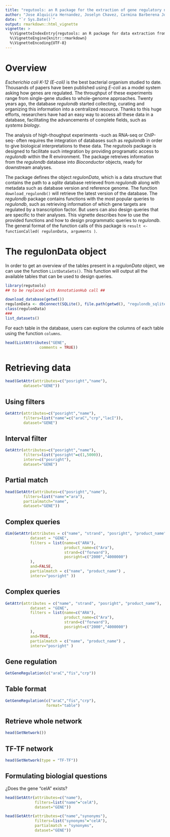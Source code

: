 ```yaml
---
title: "regutools: an R package for the extraction of gene regulatory networks from RegulonDB"
author: "Jose Alquicira Hernandez, Joselyn Chavez, Carmina Barberena Jonas, Jesus Emiliano Sotelo Fonseca "
date: "`r Sys.Date()`"
output: rmarkdown::html_vignette
vignette: >
  %\VignetteIndexEntry{regutools: an R package for data extraction from RegulonDB}
  %\VignetteEngine{knitr::rmarkdown}
  %\VignetteEncoding{UTF-8}
---
```



# Overview

*Escherichia coli K-12 (E-coli)* is the best bacterial organism studied to date. Thousands of papers have been published using *E-coli* as a model system asking how genes are regulated. The throughput of these experiments range from single-gene studies to whole-genome approaches. Twenty years ago, the database *regulondb* started collecting, curating and organizing this information into a centralized resource. Thanks to this huge efforts, researchers have had an easy way to access all these data in a database, facilitating the advancements of complete fields, such as *systems biology*. 

The analysis of high-thoughput experiments -such as RNA-seq or ChIP-seq- often requires the integration of databases such as *regulondb* in order to give biological interpretations to these data. The *regutools* package is designed to facilitate such integration by providing programatic access to *regulondb* within the R environment. The package retreives information from the *regulondb* database into *Bioconductor* objects, ready for downstream analyses. 

The package defines the object *regulonData*, which is a data structure that contains the path to a *sqlite* database retrieved from *regulondb* along with metadata such as database version and reference genome. The function `download_regulondb()` will retrieve the latest version of the database. The *regulondb* package contains functions with the most popular queries to *regulondb*, such as retrieving information of which gene targets are regulated by a transcription factor. But users can also design queries that are specific to their analyses. This vignette describes how to use the provided functions and how to design programmatic queries to *regulondb*. The general format of the function calls of this package is `result <- functionCalled( regulonData, arguments )`. 

# The regulonData object

In order to get an overview of the tables present in a *regulonData* object, we can use the function `ListDataSets()`. This function will output all the available tables that can be used to design queries. 

```r
library(regutools)
## to be replaced with AnnotationHub call ##

download_database(getwd())
regulonData <- dbConnect(SQLite(), file.path(getwd(), "regulondb_sqlite3.db"))
class(regulonData)
###
list_datasets()
```

For each table in the database, users can explore the columns of each table using the function `columns`. 

```r
head(ListAttributes("GENE",
               comments = TRUE))
```

# Retrieving data

```r
head(GetAttr(attributes=c("posright","name"),
        dataset="GENE"))
```

## Using filters
```r
GetAttr(attributes=c("posright","name"),
        filters=list("name"=c("araC","crp","lacI")),
        dataset="GENE")
```

## Interval filter
```r
GetAttr(attributes=c("posright","name"),
        filters=list("posright"=c(1,5000)),
        interv=c("posright"),
        dataset="GENE")
```

## Partial match
```r
head(GetAttr(attributes=c("posright","name"),
        filters=list("name"="ara"),
        partialmatch="name",
        dataset="GENE"))
```

## Complex queries
```r
dim(GetAttr(attributes = c("name", "strand", "posright", "product_name"), 
           dataset = "GENE",
           filters = list(name=c("ARA"),
                          product_name=c("Ara"),
                          strand=c("forward"),
                          posright=c("2000","4000000")
           ),
           and=FALSE,
           partialmatch = c("name", "product_name") ,
           interv="posright" ))
```
## Complex queries
```r
GetAttr(attributes = c("name", "strand", "posright", "product_name"), 
           dataset = "GENE",
           filters = list(name=c("ARA"),
                          product_name=c("Ara"),
                          strand=c("forward"),
                          posright=c("2000","4000000")
           ),
           and=TRUE,
           partialmatch = c("name", "product_name") ,
           interv="posright" )
```

## Gene regulation 
```r
GetGeneRegulation(c("araC","fis","crp"))
```

## Table format
```r
GetGeneRegulation(c("araC","fis","crp"),
                  format="table")
```

## Retrieve whole network
```r
head(GetNetwork())
```

##  TF-TF network
```r
head(GetNetwork(type = "TF-TF"))
```

## Formulating biologial questions
¿Does the gene "celA" exists?
```r
head(GetAttr(attributes=c("name"),
             filters=list("name"="celA"),
             dataset="GENE"))
```

```r
head(GetAttr(attributes=c("name","synonyms"),
             filters=list("synonyms"="celA"),
             partialmatch = "synonyms",
             dataset="GENE"))
```
